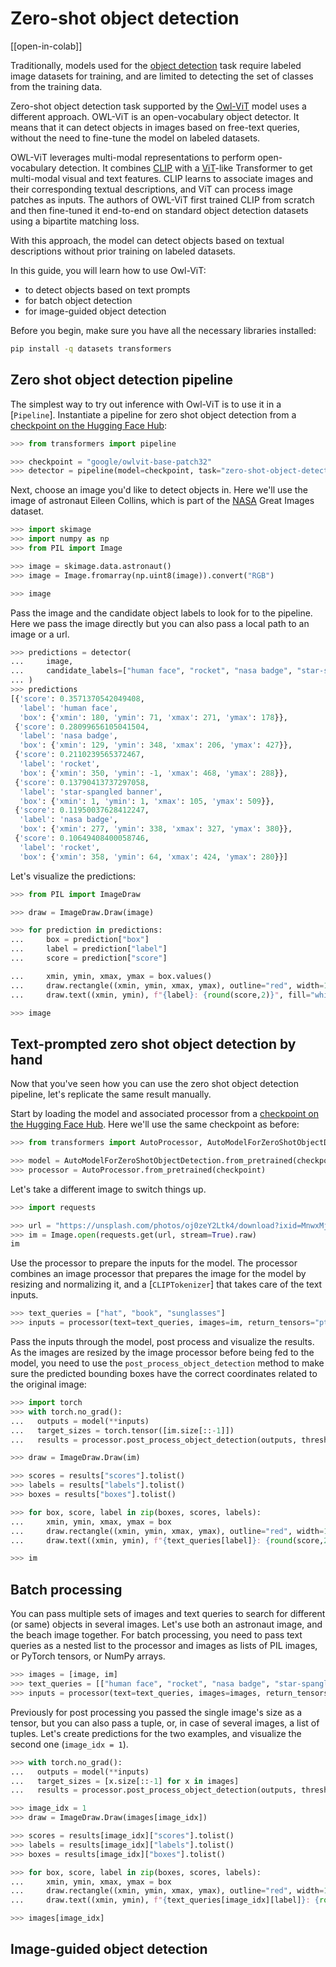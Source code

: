 <!--Copyright 2023 The HuggingFace Team. All rights reserved.

Licensed under the Apache License, Version 2.0 (the "License"); you may not use this file except in compliance with
the License. You may obtain a copy of the License at

http://www.apache.org/licenses/LICENSE-2.0

Unless required by applicable law or agreed to in writing, software distributed under the License is distributed on
an "AS IS" BASIS, WITHOUT WARRANTIES OR CONDITIONS OF ANY KIND, either express or implied. See the License for the
specific language governing permissions and limitations under the License.
-->

# Zero-shot object detection

[[open-in-colab]]

Traditionally, models used for the [object detection](object_detection) task require labeled image datasets for training,
and are limited to detecting the set of classes from the training data.

Zero-shot object detection task supported by the [Owl-ViT](./model_doc/owlvit) model uses a different approach. OWL-ViT
is an open-vocabulary object detector. It means that it can detect objects in images based on free-text queries, without
the need to fine-tune the model on labeled datasets.

OWL-ViT leverages multi-modal representations to perform open-vocabulary detection. It combines [CLIP](./model_doc/clip) with
a [ViT](./model_doc/vit)-like Transformer to get multi-modal visual and text features. CLIP learns to
associate images and their corresponding textual descriptions, and ViT can process image patches as inputs. The authors
of OWL-ViT first trained CLIP from scratch and then fine-tuned it end-to-end on standard object detection datasets using
a bipartite matching loss.

With this approach, the model can detect objects based on textual descriptions without prior training on labeled datasets.

In this guide, you will learn how to use Owl-ViT:
- to detect objects based on text prompts
- for batch object detection
- for image-guided object detection

Before you begin, make sure you have all the necessary libraries installed:

```bash
pip install -q datasets transformers
```

## Zero shot object detection pipeline

The simplest way to try out inference with Owl-ViT is to use it in a [`Pipeline`]. Instantiate a pipeline
for zero shot object detection from a [checkpoint on the Hugging Face Hub](https://huggingface.co/models?other=owlvit):

```python
>>> from transformers import pipeline

>>> checkpoint = "google/owlvit-base-patch32"
>>> detector = pipeline(model=checkpoint, task="zero-shot-object-detection")
```

Next, choose an image you'd like to detect objects in. Here we'll use the image of astronaut Eileen Collins, which is
part of the [NASA](https://www.nasa.gov/multimedia/imagegallery/index.html) Great Images dataset.

```py
>>> import skimage
>>> import numpy as np
>>> from PIL import Image

>>> image = skimage.data.astronaut()
>>> image = Image.fromarray(np.uint8(image)).convert("RGB")

>>> image
```

<!-- TODO: add the image -->

Pass the image and the candidate object labels to look for to the pipeline.
Here we pass the image directly but you can also pass a local path to an image or a url.

```py
>>> predictions = detector(
...     image,
...     candidate_labels=["human face", "rocket", "nasa badge", "star-spangled banner"],
... )
>>> predictions
[{'score': 0.3571370542049408,
  'label': 'human face',
  'box': {'xmin': 180, 'ymin': 71, 'xmax': 271, 'ymax': 178}},
 {'score': 0.28099656105041504,
  'label': 'nasa badge',
  'box': {'xmin': 129, 'ymin': 348, 'xmax': 206, 'ymax': 427}},
 {'score': 0.2110239565372467,
  'label': 'rocket',
  'box': {'xmin': 350, 'ymin': -1, 'xmax': 468, 'ymax': 288}},
 {'score': 0.13790413737297058,
  'label': 'star-spangled banner',
  'box': {'xmin': 1, 'ymin': 1, 'xmax': 105, 'ymax': 509}},
 {'score': 0.11950037628412247,
  'label': 'nasa badge',
  'box': {'xmin': 277, 'ymin': 338, 'xmax': 327, 'ymax': 380}},
 {'score': 0.10649408400058746,
  'label': 'rocket',
  'box': {'xmin': 358, 'ymin': 64, 'xmax': 424, 'ymax': 280}}]
```

Let's visualize the predictions:

```py
>>> from PIL import ImageDraw

>>> draw = ImageDraw.Draw(image)

>>> for prediction in predictions:
...     box = prediction["box"]
...     label = prediction["label"]
...     score = prediction["score"]

...     xmin, ymin, xmax, ymax = box.values()
...     draw.rectangle((xmin, ymin, xmax, ymax), outline="red", width=1)
...     draw.text((xmin, ymin), f"{label}: {round(score,2)}", fill="white")

>>> image
```

<!-- TODO: Insert image-->

## Text-prompted zero shot object detection by hand

Now that you've seen how you can use the zero shot object detection pipeline, let's replicate the same
result manually.

Start by loading the model and associated processor from a [checkpoint on the Hugging Face Hub](https://huggingface.co/models?other=owlvit).
Here we'll use the same checkpoint as before:

```py
>>> from transformers import AutoProcessor, AutoModelForZeroShotObjectDetection

>>> model = AutoModelForZeroShotObjectDetection.from_pretrained(checkpoint)
>>> processor = AutoProcessor.from_pretrained(checkpoint)
```

Let's take a different image to switch things up.

```py
>>> import requests

>>> url = "https://unsplash.com/photos/oj0zeY2Ltk4/download?ixid=MnwxMjA3fDB8MXxzZWFyY2h8MTR8fHBpY25pY3xlbnwwfHx8fDE2Nzc0OTE1NDk&force=true&w=640"
>>> im = Image.open(requests.get(url, stream=True).raw)
im
```
<!--  TODO: add the image-->

Use the processor to prepare the inputs for the model. The processor combines an image processor that prepares the
image for the model by resizing and normalizing it, and a [`CLIPTokenizer`] that takes care of the text inputs.

```py
>>> text_queries = ["hat", "book", "sunglasses"]
>>> inputs = processor(text=text_queries, images=im, return_tensors="pt")
```

Pass the inputs through the model, post process and visualize the results. As the images are resized by the image processor
before being fed to the model, you need to use the `post_process_object_detection` method to make sure the predicted bounding
boxes have the correct coordinates related to the original image:

```py
>>> import torch
>>> with torch.no_grad():
...   outputs = model(**inputs)
...   target_sizes = torch.tensor([im.size[::-1]])
...   results = processor.post_process_object_detection(outputs, threshold=0.1, target_sizes=target_sizes)[0]

>>> draw = ImageDraw.Draw(im)

>>> scores = results["scores"].tolist()
>>> labels = results["labels"].tolist()
>>> boxes = results["boxes"].tolist()

>>> for box, score, label in zip(boxes, scores, labels):
...     xmin, ymin, xmax, ymax = box
...     draw.rectangle((xmin, ymin, xmax, ymax), outline="red", width=1)
...     draw.text((xmin, ymin), f"{text_queries[label]}: {round(score,2)}", fill="white")

>>> im
```

<!--  TODO: add the image with labels -->

## Batch processing

You can pass multiple sets of images and text queries to search for different (or same) objects in several images.
Let's use both an astronaut image, and the beach image together.
For batch processing, you need to pass text queries as a nested list to the processor and images as lists of PIL images,
or PyTorch tensors, or NumPy arrays.

```py
>>> images = [image, im]
>>> text_queries = [["human face", "rocket", "nasa badge", "star-spangled banner"], ["hat", "book", "sunglasses"]]
>>> inputs = processor(text=text_queries, images=images, return_tensors="pt")
```

Previously for post processing you passed the single image's size as a tensor, but you can also pass a tuple, or, in case
of several images, a list of tuples. Let's create predictions for the two examples, and visualize the second one (`image_idx = 1`).

```py
>>> with torch.no_grad():
...   outputs = model(**inputs)
...   target_sizes = [x.size[::-1] for x in images]
...   results = processor.post_process_object_detection(outputs, threshold=0.1, target_sizes=target_sizes)

>>> image_idx = 1
>>> draw = ImageDraw.Draw(images[image_idx])

>>> scores = results[image_idx]["scores"].tolist()
>>> labels = results[image_idx]["labels"].tolist()
>>> boxes = results[image_idx]["boxes"].tolist()

>>> for box, score, label in zip(boxes, scores, labels):
...     xmin, ymin, xmax, ymax = box
...     draw.rectangle((xmin, ymin, xmax, ymax), outline="red", width=1)
...     draw.text((xmin, ymin), f"{text_queries[image_idx][label]}: {round(score,2)}", fill="white")

>>> images[image_idx]
```

<!--  TODO: add the image with labels -->

## Image-guided object detection

